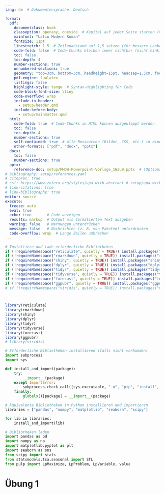 ```yaml
---
lang: de  # Dokumentensprache: Deutsch

format:
  pdf:
    documentclass: book
    classoption: openany, oneside  # Kapitel auf jeder Seite starten (verhindert leere Seiten)
    mainfont: "Latin Modern Roman"
    fontsize: 11pt
    linestretch: 1.5  # Zeilenabstand auf 1,5 setzen (für bessere Lesbarkeit)
    code-fold: false  # Code-Chunks bleiben immer sichtbar (nicht einklappbar)
    toc: false
    toc-depth: 4
    number-sections: true
    unnumbered-sections: true
    geometry: "top=3cm, bottom=3cm, headheight=15pt, headsep=1.5cm, footskip=1.5cm"
    pdf-engine: lualatex
    listings: false
    highlight-style: tango  # Syntax-Highlighting für Code
    code-block-font-size: \tiny
    code-overflow: wrap
    include-in-header: 
      - setup/header.qmd
    include-before-body:
      - setup/mainmatter.qmd
  html:
    code-fold: true  # Code-Chunks in HTML können ausgeklappt werden
    toc: false
    toc-depth: 4
    number-sections: true
    self-contained: true  # Alle Ressourcen (Bilder, CSS, etc.) in einer Datei speichern
    other-formats: ["pdf", "docx", "pptx"]
  docx:
    toc: false
    number-sections: true
  pptx:
    reference-doc: setup/FHDW-Powerpoint-Vorlage_16zu9.pptx  # (Optional) Eigene Vorlage nutzen
# bibliography: setup/references.yaml
# citeproc: true
# csl: https://www.zotero.org/styles/apa-with-abstract # setup/apa-with-abstract.csl
# link-citations: true
# link-bibliography: true
editor: source
execute:
  freeze: auto
  eval: true
  echo: true       # Code anzeigen
  results: markup  # Output als formatierten Text ausgeben
  warning: false   # Warnungen unterdrücken
  message: false   # Nachrichten (z. B. von Paketen) unterdrücken
  code-overflow: wrap  # Lange Zeilen umbrechen
---
```


```r
# Installiere und lade erforderliche Bibliotheken
if (!requireNamespace("reticulate", quietly = TRUE)) install.packages("reticulate")
if (!requireNamespace("rmarkdown", quietly = TRUE)) install.packages("rmarkdown")
if (!requireNamespace("shiny", quietly = TRUE)) install.packages("shiny")
if (!requireNamespace("dplyr", quietly = TRUE)) install.packages("dplyr")
if (!requireNamespace("tidyr", quietly = TRUE)) install.packages("tidyr")
if (!requireNamespace("tidyverse", quietly = TRUE)) install.packages("tidyverse")
if (!requireNamespace("forecast", quietly = TRUE)) install.packages("forecast")
if (!requireNamespace("ggpubr", quietly = TRUE)) install.packages("ggpubr")
# if (!requireNamespace("viridis", quietly = TRUE)) install.packages("viridis")



library(reticulate)
library(rmarkdown)
library(shiny)
library(dplyr)
library(tidyr)
library(tidyverse)
library(forecast)
library(ggpubr)
# library(viridis)
```

```python
# Erforderliche Bibliotheken installieren (falls nicht vorhanden)
import subprocess
import sys

def install_and_import(package):
    try:
        __import__(package)
    except ImportError:
        subprocess.check_call([sys.executable, "-m", "pip", "install", package])
    finally:
        globals()[package] = __import__(package)

# Äquivalente Bibliotheken in Python installieren und importieren
libraries = ["pandas", "numpy", "matplotlib", "seaborn", "scipy"]

for lib in libraries:
    install_and_import(lib)

# Bibliotheken laden
import pandas as pd
import numpy as np
import matplotlib.pyplot as plt
import seaborn as sns
from scipy import stats
from statsmodels.tsa.seasonal import STL
from pulp import LpMaximize, LpProblem, LpVariable, value

```



<!-- ================= Übungsdatei ================= -->

# Übung 1








<!-- ================= Ende ================= -->


